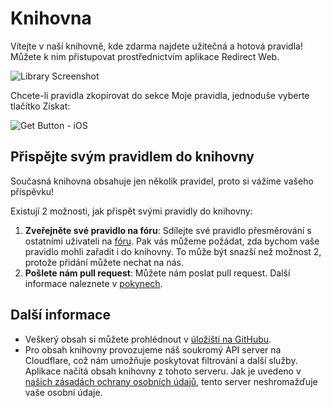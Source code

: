 # Knihovna

Vítejte v naší knihovně, kde zdarma najdete užitečná a hotová pravidla! Můžete k nim přistupovat prostřednictvím aplikace Redirect Web.

![Library Screenshot](/img/library-screenshot.webp)

Chcete-li pravidla zkopírovat do sekce Moje pravidla, jednoduše vyberte tlačítko Získat:

![Get Button - iOS](/img/library-get-button-ios.gif)

## Přispějte svým pravidlem do knihovny

Současná knihovna obsahuje jen několik pravidel, proto si vážíme vašeho příspěvku!

Existují 2 možnosti, jak přispět svými pravidly do knihovny:

1.  **Zveřejněte své pravidlo na fóru**: Sdílejte své pravidlo přesměrování s ostatními uživateli na [fóru](https://github.com/mshibanami/redirect-web/discussions/categories/redirect-rules). Pak vás můžeme požádat, zda bychom vaše pravidlo mohli zařadit i do knihovny. To může být snazší než možnost 2, protože přidání můžete nechat na nás.
2.  **Pošlete nám pull request**: Můžete nám poslat pull request. Další informace naleznete v [pokynech](https://github.com/mshibanami/redirect-web/tree/main/library).

## Další informace

-   Veškerý obsah si můžete prohlédnout v [úložišti na GitHubu](https://github.com/mshibanami/redirect-web/tree/main/library).
-   Pro obsah knihovny provozujeme náš soukromý API server na Cloudflare, což nám umožňuje poskytovat filtrování a další služby. Aplikace načítá obsah knihovny z tohoto serveru. Jak je uvedeno v [našich zásadách ochrany osobních údajů](privacy-policy.mdx), tento server neshromažďuje vaše osobní údaje.
